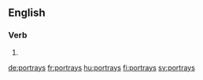 ==English==

===Verb===
{{head|en}}

# {{en-third-person singular of|portray}}

[[de:portrays]]
[[fr:portrays]]
[[hu:portrays]]
[[fi:portrays]]
[[sv:portrays]]